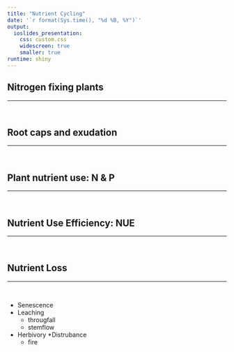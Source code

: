```yaml
---
title: "Nutrient Cycling"
date: '`r format(Sys.time(), "%d %B, %Y")`'
output: 
  ioslides_presentation:
    css: custom.css
    widescreen: true
    smaller: true
runtime: shiny
---
```



## Nitrogen fixing plants
<hr>
<br />

## Root caps and exudation
<hr>
<br />

## Plant nutrient use: N & P 
<hr>
<br />

## Nutrient Use Efficiency: NUE
<hr>
<br />

## Nutrient Loss
<hr>
<br />

* Senescence
* Leaching
  + througfall
  + stemflow
* Herbivory
*Distrubance
  + fire